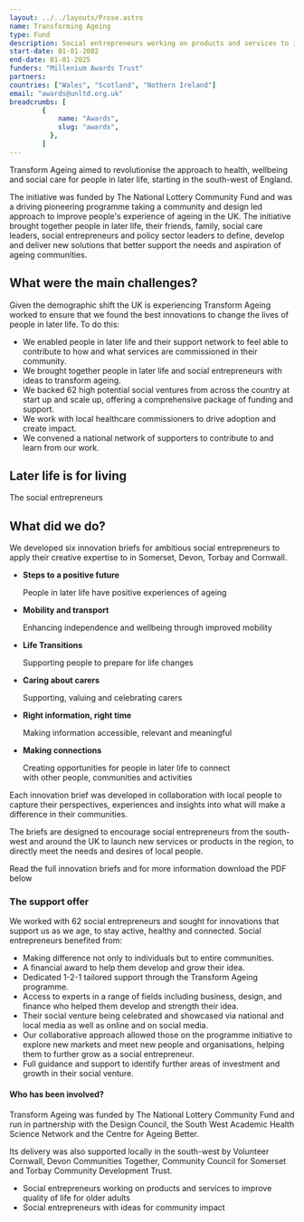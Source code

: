 ```yaml
---
layout: ../../layouts/Prose.astro
name: Transforming Ageing
type: Fund
description: Social entrepreneurs working on products and services to improve quality of life for older adults
start-date: 01-01-2002
end-date: 01-01-2025
funders: "Millenium Awards Trust"
partners: 
countries: ["Wales", "Scotland", "Nothern Ireland"]
email: "awards@unltd.org.uk"
breadcrumbs: [
        {
            name: "Awards",
            slug: "awards",
          },
        ]
---
```



Transform Ageing aimed to revolutionise the approach to health, wellbeing and social care for people in later life, starting in the south-west of England.

The initiative was funded by The National Lottery Community Fund and was a driving pioneering programme taking a community and design led approach to improve people's experience of ageing in the UK. The initiative brought together people in later life, their friends, family, social care leaders, social entrepreneurs and policy sector leaders to define, develop and deliver new solutions that better support the needs and aspiration of ageing communities.

What were the main challenges?
------------------------------

Given the demographic shift the UK is experiencing Transform Ageing worked to ensure that we found the best innovations to change the lives of people in later life. To do this:

-   We enabled people in later life and their support network to feel able to contribute to how and what services are commissioned in their community.
-   We brought together people in later life and social entrepreneurs with ideas to transform ageing.
-   We backed 62 high potential social ventures from across the country at start up and scale up, offering a comprehensive package of funding and support.
-   We work with local healthcare commissioners to drive adoption and create impact.
-   We convened a national network of supporters to contribute to and learn from our work.


Later life is for living
------------------------

The social entrepreneurs

What did we do?
---------------

We developed six innovation briefs for ambitious social entrepreneurs to apply their creative expertise to in Somerset, Devon, Torbay and Cornwall.

-   **Steps to a positive future**

    People in later life have positive experiences of ageing

-   **Mobility and transport**

    Enhancing independence and wellbeing through improved mobility

-   **Life Transitions**

    Supporting people to prepare for life changes

-   **Caring about carers**

    Supporting, valuing and celebrating carers

-   **Right information, right time**

    Making information accessible, relevant and meaningful

-   **Making connections**

    Creating opportunities for people in later life to connect\
    with other people, communities and activities

Each innovation brief was developed in collaboration with local people to capture their perspectives, experiences and insights into what will make a difference in their communities.

The briefs are designed to encourage social entrepreneurs from the south-west and around the UK to launch new services or products in the region, to directly meet the needs and desires of local people.

Read the full innovation briefs and for more information download the PDF below


### The support offer

We worked with 62 social entrepreneurs and sought for innovations that support us as we age, to stay active, healthy and connected. Social entrepreneurs benefited from:

-   Making difference not only to individuals but to entire communities.
-   A financial award to help them develop and grow their idea.
-   Dedicated 1-2-1 tailored support through the Transform Ageing programme.
-   Access to experts in a range of fields including business, design, and finance who helped them develop and strength their idea.
-   Their social venture being celebrated and showcased via national and local media as well as online and on social media.
-   Our collaborative approach allowed those on the programme initiative to explore new markets and meet new people and organisations, helping them to further grow as a social entrepreneur.
-   Full guidance and support to identify further areas of investment and growth in their social venture.

#### Who has been involved?

Transform Ageing was funded by The National Lottery Community Fund and run in partnership with the Design Council, the South West Academic Health Science Network and the Centre for Ageing Better.

Its delivery was also supported locally in the south-west by Volunteer Cornwall, Devon Communities Together, Community Council for Somerset and Torbay Community Development Trust.

-   Social entrepreneurs working on products and services to improve quality of life for older adults
-   Social entrepreneurs with ideas for community impact


